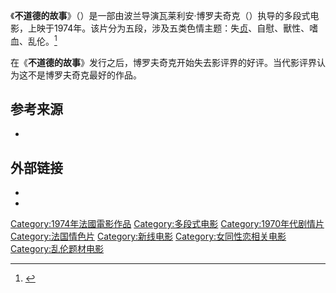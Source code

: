 {{expand|time=2014-05-01T09:31:54+00:00}}
{{refimprove|time=2014-05-01T09:31:54+00:00}}
{{Infobox film
| name           = 不道德的故事
| original_name  = Contes immoraux
| image          = 
| image size     = 
| alt            = 
| caption        = 
| director       = [[瓦莱利安·博罗夫奇克|瓦莱利安·博罗夫奇克]]
| producer       = [[Anatole_Dauman|Anatole Dauman]]
| writer         = Walerian Borowczyk
| screenplay     = 
| story          = [[André_Pieyre_de_Mandiargues|André Pieyre de Mandiargues]]
| based on       = <!-- {{based on|title of the original work|writer of the original work}} -->
| narrator       = 
| starring       = [[Lise_Danvers|Lise Danvers]]<br/>[[Paloma_Picasso|Paloma Picasso]]<br/>[[Charlotte_Alexandra|Charlotte Alexandra]]<br/>[[Fabrice_Luchini|Fabrice Luchini]]<br/>[[Florence_Bellamy|Florence Bellamy]]<br/>[[Pascale_Christophe|Pascale Christophe]]
| music          = [[Maurice_LeRoux|Maurice LeRoux]]
| cinematography = [[Noel_Very|Noel Very]]<br/>[[Guy_Durban|Guy Durban]]<br/>[[Bernard_Daillencourt|Bernard Daillencourt]]
| editing        = Walerian Borowczyk
| studio         = 
| distributor    = Argos Films
| released       = {{Film date|1974}}
| runtime        = 125分钟（一刀未剪版）
| country        = 法国
| language       =法语
| budget         = 
| gross          =
}}
《'''不道德的故事'''》（{{lang-fr|Contes immoraux}}）是一部由波兰导演瓦莱利安·博罗夫奇克（{{lang-en|Walerian Borowczyk}}）执导的多段式电影，上映于1974年。该片分为五段，涉及五类色情主题：失[[贞洁|贞]]、自慰、獸性、嗜血、乱伦。<ref name="soc">{{cite web|url=http://www.sensesofcinema.com/2001/18/borowczyk/|work=[[Senses_of_Cinema|Senses of Cinema]]|title=Rich and Strange: An Introduction to the Live Action Features of Walerian Borowczyk|last=Rufell|first=Joe|accessdate=June 30, 2011|archive-date=2014-05-02|archive-url=https://web.archive.org/web/20140502000301/http://sensesofcinema.com/2001/18/borowczyk/}}</ref>

在《'''不道德的故事'''》发行之后，博罗夫奇克开始失去影评界的好评。当代影评界认为这不是博罗夫奇克最好的作品。

==参考来源==
{{Reflist}}

*{{cite book
 | last= Richardson
 | first= Michael
 | title= Surrealism and Cinema 
 |publisher= Berg
 |year= 2006
 |isbn= 1-84520-226-0
}}

==外部链接 ==
* {{Amg movie|155780|Immoral Tales}}
* {{imdb title|0071359}}

[[Category:1974年法國電影作品|Category:1974年法國電影作品]]
[[Category:多段式电影|Category:多段式电影]]
[[Category:1970年代剧情片|Category:1970年代剧情片]]
[[Category:法国情色片|Category:法国情色片]]
[[Category:新线电影|Category:新线电影]]
[[Category:女同性恋相关电影|Category:女同性恋相关电影]]
[[Category:乱伦题材电影|Category:乱伦题材电影]]